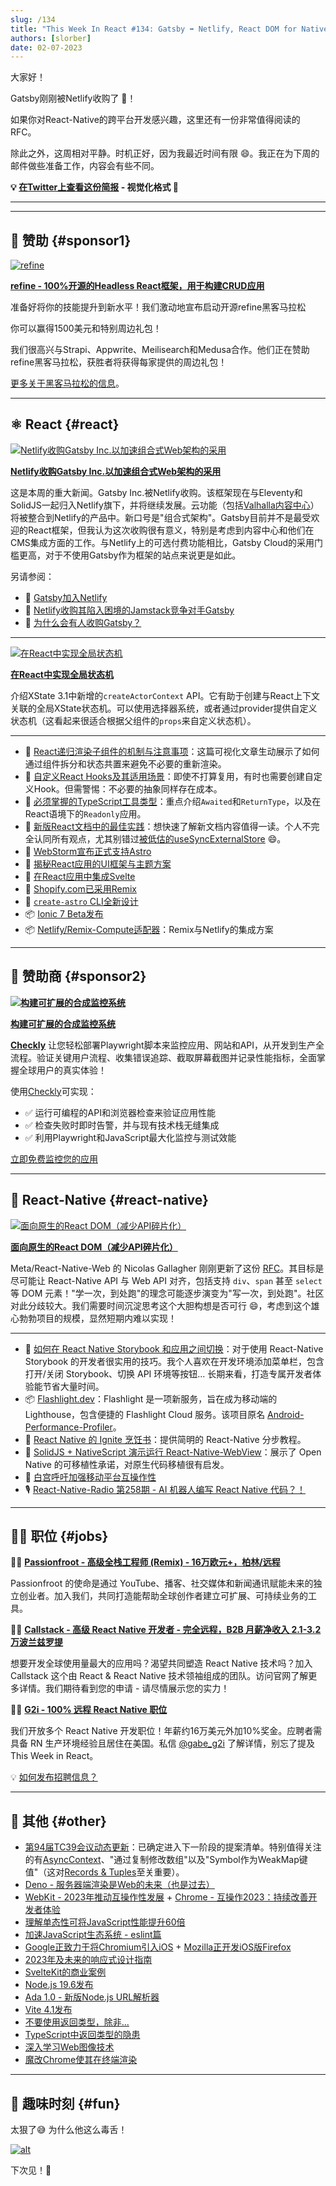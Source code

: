 ```yaml
---
slug: /134
title: "This Week In React #134: Gatsby ➡️ Netlify, React DOM for Native, XState, Flashlight, re-renders, Custom Hooks, Ignite Cookbook..."
authors: [slorber]
date: 02-07-2023
---
```


大家好！

Gatsby刚刚被Netlify收购了 🤯！

如果你对React-Native的跨平台开发感兴趣，这里还有一份非常值得阅读的RFC。

除此之外，这周相对平静。时机正好，因为我最近时间有限 😄。我正在为下周的邮件做些准备工作，内容会有些不同。

<!-- truncate -->

**💡 [在Twitter上查看这份简报](https://slo.im/thread) - 视觉化格式 🎨**

---


<Support />

---

## 💸 赞助 {#sponsor1}

[![refine](/emails/issues/132/refine.png)](https://github.com/refinedev/refine)

[**refine - 100%开源的Headless React框架，用于构建CRUD应用**](https://github.com/refinedev/refine)

准备好将你的技能提升到新水平！我们激动地宣布启动开源refine黑客马拉松

你可以赢得1500美元和特别周边礼包！

我们很高兴与Strapi、Appwrite、Meilisearch和Medusa合作。他们正在赞助refine黑客马拉松，获胜者将获得每家提供的周边礼包！

[更多关于黑客马拉松的信息](https://s.refine.dev/hackathon)。

---

## ⚛️ React {#react}

[![Netlify收购Gatsby Inc.以加速组合式Web架构的采用](/emails/issues/134/netlify-gatsby.jpg)](https://www.netlify.com/press/netlify-acquires-gatsby-inc-to-accelerate-adoption-of-composable-web-architectures/)

**[Netlify收购Gatsby Inc.以加速组合式Web架构的采用](https://www.netlify.com/press/netlify-acquires-gatsby-inc-to-accelerate-adoption-of-composable-web-architectures/)**

这是本周的重大新闻。Gatsby Inc.被Netlify收购。该框架现在与Eleventy和SolidJS一起归入Netlify旗下，并将继续发展。云功能（包括[Valhalla内容中心](https://www.gatsbyjs.com/products/valhalla-content-hub/)）将被整合到Netlify的产品中。新口号是"组合式架构"。Gatsby目前并不是最受欢迎的React框架，但我认为这次收购很有意义，特别是考虑到内容中心和他们在CMS集成方面的工作。与Netlify上的可选付费功能相比，Gatsby Cloud的采用门槛更高，对于不使用Gatsby作为框架的站点来说更是如此。

另请参阅：

- 📜 [Gatsby加入Netlify](https://www.gatsbyjs.com/blog/gatsby-is-joining-netlify/)
- 📜 [Netlify收购其陷入困境的Jamstack竞争对手Gatsby](https://thenewstack.io/netlify-acquires-gatsby-its-struggling-jamstack-competitor/)
- 🎥 [为什么会有人收购Gatsby？](https://www.youtube.com/watch?v=5HE6FcOpit8)

---

[![在React中实现全局状态机](/emails/issues/134/xstate.jpg)](https://stately.ai/blog/making-state-machines-global-in-react)

**[在React中实现全局状态机](https://stately.ai/blog/making-state-machines-global-in-react)**

介绍XState 3.1中新增的`createActorContext` API。它有助于创建与React上下文关联的全局XState状态机。可以使用选择器系统，或者通过provider提供自定义状态机（这看起来很适合根据父组件的`props`来自定义状态机）。

---

- 📜 [React递归渲染子组件的机制与注意事项](https://alexsidorenko.com/blog/react-render-children-prop/)：这篇可视化文章生动展示了如何通过组件拆分和状态共置来避免不必要的重新渲染。
- 📜 [自定义React Hooks及其适用场景](https://thoughtbot.com/blog/custom-react-hooks)：即使不打算复用，有时也需要创建自定义Hook。但需警惕：不必要的抽象同样存在成本。
- 📜 [必须掌握的TypeScript工具类型](https://www.builder.io/blog/utility-types)：重点介绍`Awaited`和`ReturnType`，以及在React语境下的`Readonly`应用。
- 📜 [新版React文档中的最佳实践](https://sebastiancarlos.com/react-js-best-practices-from-the-new-docs-1c65570e785d)：想快速了解新文档内容值得一读。个人不完全认同所有观点，尤其别错过[被低估的useSyncExternalStore](https://thisweekinreact.com/articles/useSyncExternalStore-the-underrated-react-api) 😄。
- 📜 [WebStorm宣布正式支持Astro](https://astro.build/blog/astro-webstorm-support/)
- 📜 [揭秘React应用的UI框架与主题方案](https://www.velotio.com/engineering-blog/demystifying-ui-frameworks-and-theming-for-react-apps)
- 🎥 [在React应用中集成Svelte](https://www.youtube.com/watch?v=FrusJNycQvk)
- 👀 [Shopify.com已采用Remix](https://twitter.com/remix_run/status/1622666016135475200)
- 👀 [`create-astro` CLI全新设计](https://twitter.com/n_moore/status/1621524815550074880)
- 📦 [Ionic 7 Beta发布](https://ionic.io/blog/announcing-the-ionic-7-beta)
- 📦 [Netlify/Remix-Compute适配器](https://github.com/netlify/remix-compute)：Remix与Netlify的集成方案

<SubscribeFormEmbed />

---

## 💸 赞助商 {#sponsor2}

**[![构建可扩展的合成监控系统](/emails/issues/134/checkly.jpg)](https://www.checklyhq.com/?utm_medium=email&utm_source=newsletter&utm_campaign=this-week-in-react-february)**

**[构建可扩展的合成监控系统](https://www.checklyhq.com/?utm_medium=email&utm_source=newsletter&utm_campaign=this-week-in-react-february)**

**[Checkly](https://www.checklyhq.com/?utm_medium=email&utm_source=newsletter&utm_campaign=this-week-in-react-february)** 让您轻松部署Playwright脚本来监控应用、网站和API，从开发到生产全流程。验证关键用户流程、收集错误追踪、截取屏幕截图并记录性能指标，全面掌握全球用户的真实体验！

使用[Checkly](https://www.checklyhq.com/?utm_medium=email&utm_source=newsletter&utm_campaign=this-week-in-react-february)可实现：

- ✅ 运行可编程的API和浏览器检查来验证应用性能
- ✅ 检查失败时即时告警，并与现有技术栈无缝集成
- ✅ 利用Playwright和JavaScript最大化监控与测试效能

[立即免费监控您的应用](https://www.checklyhq.com/?utm_medium=email&utm_source=newsletter&utm_campaign=this-week-in-react-february)

---

## 📱 React-Native {#react-native}

[![面向原生的React DOM（减少API碎片化）](/emails/issues/134/rn-web.jpg)](https://github.com/necolas/discussions-and-proposals/blob/reduce-fragmentation/proposals/0000-reduce-fragmentation.md)

**[面向原生的React DOM（减少API碎片化）](https://github.com/necolas/discussions-and-proposals/blob/reduce-fragmentation/proposals/0000-reduce-fragmentation.md)**

Meta/React-Native-Web 的 Nicolas Gallagher 刚刚更新了这份 [RFC](https://github.com/react-native-community/discussions-and-proposals/pull/496)。其目标是尽可能让 React-Native API 与 Web API 对齐，包括支持 `div`、`span` 甚至 `select` 等 DOM 元素！"学一次，到处跑"的理念可能逐步演变为"写一次，到处跑"。社区对此分歧较大。我们需要时间沉淀思考这个大胆构想是否可行 😄，考虑到这个雄心勃勃项目的规模，显然短期内难以实现！

---

- 📜 [如何在 React Native Storybook 和应用之间切换](https://dev.to/dannyhw/how-to-swap-between-react-native-storybook-and-your-app-p3o)：对于使用 React-Native Storybook 的开发者很实用的技巧。我个人喜欢在开发环境添加菜单栏，包含打开/关闭 Storybook、切换 API 环境等按钮... 长期来看，打造专属开发者体验能节省大量时间。
- 📦 [Flashlight.dev](https://flashlight.dev/)：Flashlight 是一项新服务，旨在成为移动端的 Lighthouse，包含便捷的 Flashlight Cloud 服务。该项目原名 [Android-Performance-Profiler](https://twitter.com/almouro/status/1622588283740880897)。
- 📖 [React Native 的 Ignite 烹饪书](https://ignitecookbook.com/)：提供简明的 React-Native 分步教程。
- 🎨 [SolidJS + NativeScript 演示运行 React-Native-WebView](https://twitter.com/ammarahm_ed/status/1622259723729764354)：展示了 Open Native 的可移植性承诺，对原生代码移植很有启发。
- 👀 [白宫呼吁加强移动平台互操作性](https://twitter.com/JI/status/1620948253381632000)
- 🎙️ [React-Native-Radio 第258期 - AI 机器人编写 React Native 代码？！](https://reactnativeradio.com/episodes/r258-robots-coding-react-native)

---

## 🧑‍💻 职位 {#jobs}

🧑💼 [**Passionfroot - 高级全栈工程师 (Remix) - 16万欧元+，柏林/远程**](https://passionfroot.recruitee.com/o/senior-fullstack-engineer)

Passionfroot 的使命是通过 YouTube、播客、社交媒体和新闻通讯赋能未来的独立创业者。加入我们，共同打造能帮助全球创作者建立可扩展、可持续业务的工具。

🧑💼 [**Callstack - 高级 React Native 开发者 - 完全远程，B2B 月薪净收入 2.1-3.2万波兰兹罗提**](https://www.callstack.com/senior-react-native-developer)

想要开发全球使用量最大的应用吗？渴望共同塑造 React Native 技术吗？加入 Callstack 这个由 React & React Native 技术领袖组成的团队。访问官网了解更多详情。我们期待看到您的申请 - 请尽情展示您的实力！

🧑💼 [**G2i - 100% 远程 React Native 职位**](https://twitter.com/gabe_g2i/status/1563204813881425926?s=20&t=ArRLC77BpRwXXCdx8fnUqw)

我们开放多个 React Native 开发职位！年薪约16万美元外加10%奖金。应聘者需具备 RN 生产环境经验且居住在美国。私信 [@gabe_g2i](https://twitter.com/gabe_g2i) 了解详情，别忘了提及 This Week in React。

💡 [如何发布招聘信息？](https://thisweekinreact.com/sponsor)

---

## 🔀 其他 {#other}

- [第94届TC39会议动态更新](https://dev.to/hemanth/updates-from-the-94th-tc39-meeting-48mb)：已确定进入下一阶段的提案清单。特别值得关注的有[AsyncContext](https://twitter.com/sebastienlorber/status/1620391460679065601)、"通过复制修改数组"以及"Symbol作为WeakMap键值"（这对[Records & Tuples](https://sebastienlorber.com/records-and-tuples-for-react)至关重要）。
- [Deno - 服务器端渲染是Web的未来（也是过去）](https://deno.com/blog/the-future-and-past-is-server-side-rendering)
- [WebKit - 2023年推动互操作性发展](https://webkit.org/blog/13706/interop-2023/) + [Chrome - 互操作2023：持续改善开发者体验](https://web.dev/interop-2023/)
- [理解单态性可将JavaScript性能提升60倍](https://twitter.com/mhevery/status/1622499229813047296)
- [加速JavaScript生态系统 - eslint篇](https://marvinh.dev/blog/speeding-up-javascript-ecosystem-part-3/)
- [Google正致力于将Chromium引入iOS](https://twitter.com/OpenWebAdvocacy/status/1621653519274246144) + [Mozilla正开发iOS版Firefox](https://twitter.com/OpenWebAdvocacy/status/1622898924775415808)
- [2023年及未来的响应式设计指南](https://ishadeed.com/article/responsive-design/)
- [SvelteKit的商业案例](https://elliscs.hashnode.dev/a-business-case-for-sveltekit)
- [Node.js 19.6发布](https://twitter.com/ruyadorno/status/1621186886470361093)
- [Ada 1.0 - 新版Node.js URL解析器](https://twitter.com/nodejs/status/1622707746716917761)
- [Vite 4.1发布](https://twitter.com/vite_js/status/1621149774627094535)
- [不要使用返回类型，除非...](https://www.youtube.com/watch?v=nwSe95uFN8E)
- [TypeScript中返回类型的隐患](https://www.youtube.com/watch?v=I6V2FkW1ozQ)
- [深入学习Web图像技术](https://web.dev/learn/images/)
- [魔改Chrome使其在终端渲染](https://fathy.fr/carbonyl)

---

## 🤭 趣味时刻 {#fun}

太狠了😅 为什么他这么毒舌！

[![alt](/emails/issues/134/meme.png)](https://twitter.com/ThePrimeagen/status/1620827474681827333)

下次见！👋